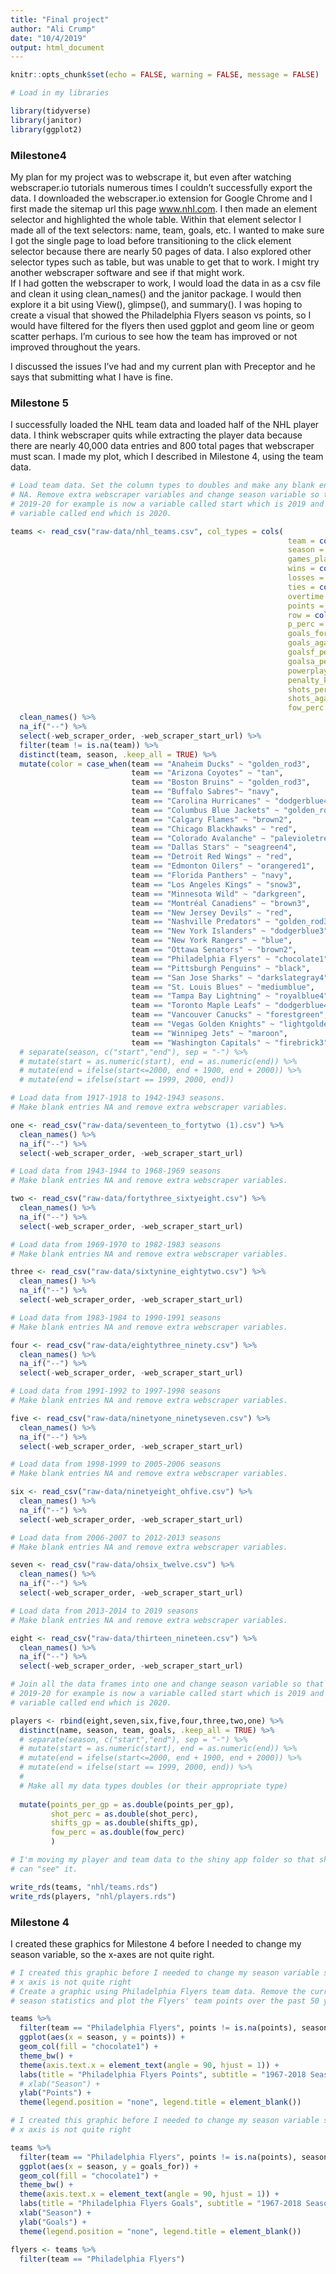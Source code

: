 ```yaml
---
title: "Final project"
author: "Ali Crump"
date: "10/4/2019"
output: html_document
---
```


```r
knitr::opts_chunk$set(echo = FALSE, warning = FALSE, message = FALSE)

# Load in my libraries 

library(tidyverse)
library(janitor)
library(ggplot2)
```

### Milestone4

My plan for my project was to webscrape it, but even after watching webscraper.io tutorials numerous times I couldn't successfully export the data. I downloaded the webscraper.io extension for Google Chrome and I first made the sitemap url this page [www.nhl.com](http://www.nhl.com/stats/player?reportType=season&seasonFrom=19171918&seasonTo=20192020&gameType=2&filter=gamesPlayed,gte,1&sort=points,goals,assists). I then made an element selector and highlighted the whole table. Within that element selector I made all of the text selectors: name, team, goals, etc. I wanted to make sure I got the single page to load before transitioning to the click element selector because there are nearly 50 pages of data. I also explored other selector types such as table, but was unable to get that to work. I might try another webscraper software and see if that might work.  
If I had gotten the webscraper to work, I would load the data in as a csv file and clean it using clean_names() and the janitor package. I would then explore it a bit using View(), glimpse(), and summary(). I was hoping to create a visual that showed the Philadelphia Flyers season vs points, so I would have filtered for the flyers then used ggplot and geom line or geom scatter perhaps. I'm curious to see how the team has improved or not improved throughout the years.    

I discussed the issues I've had and my current plan with Preceptor and he says that submitting what I have is fine. 


### Milestone 5

I successfully loaded the NHL team data and loaded half of the NHL player data. I think webscraper quits while extracting the player data because there are nearly 40,000 data entries and 800 total pages that webscraper must scan. I made my plot, which I described in Milestone 4, using the team data.  

```r
# Load team data. Set the column types to doubles and make any blank entries
# NA. Remove extra webscraper variables and change season variable so that 
# 2019-20 for example is now a variable called start which is 2019 and a 
# variable called end which is 2020. 

teams <- read_csv("raw-data/nhl_teams.csv", col_types = cols(
                                                              team = col_character(),
                                                              season = col_character(),
                                                              games_played = col_double(),
                                                              wins = col_double(),
                                                              losses = col_double(),
                                                              ties = col_double(),
                                                              overtime = col_double(),
                                                              points = col_double(),
                                                              row = col_double(),
                                                              p_perc = col_double(),
                                                              goals_for = col_double(),
                                                              goals_against = col_double(),
                                                              goalsf_per_gp = col_double(),
                                                              goalsa_per_gp = col_double(),
                                                              powerplay_perc = col_double(),
                                                              penalty_kill_perc = col_double(),
                                                              shots_per_gp = col_double(),
                                                              shots_against_per_gp = col_double(),
                                                              fow_perc = col_double())) %>% 
  clean_names() %>% 
  na_if("--") %>% 
  select(-web_scraper_order, -web_scraper_start_url) %>% 
  filter(team != is.na(team)) %>% 
  distinct(team, season, .keep_all = TRUE) %>% 
  mutate(color = case_when(team == "Anaheim Ducks" ~ "golden_rod3",
                           team == "Arizona Coyotes" ~ "tan",
                           team == "Boston Bruins" ~ "golden_rod3",
                           team == "Buffalo Sabres"~ "navy",
                           team == "Carolina Hurricanes" ~ "dodgerblue4",
                           team == "Columbus Blue Jackets" ~ "golden_rod3",
                           team == "Calgary Flames" ~ "brown2",
                           team == "Chicago Blackhawks" ~ "red",
                           team == "Colorado Avalanche" ~ "palevioletred4",
                           team == "Dallas Stars" ~ "seagreen4",
                           team == "Detroit Red Wings" ~ "red",
                           team == "Edmonton Oilers" ~ "orangered1",
                           team == "Florida Panthers" ~ "navy",
                           team == "Los Angeles Kings" ~ "snow3",
                           team == "Minnesota Wild" ~ "darkgreen",
                           team == "Montréal Canadiens" ~ "brown3",
                           team == "New Jersey Devils" ~ "red",
                           team == "Nashville Predators" ~ "golden_rod3",
                           team == "New York Islanders" ~ "dodgerblue3",
                           team == "New York Rangers" ~ "blue",
                           team == "Ottawa Senators" ~ "brown2",
                           team == "Philadelphia Flyers" ~ "chocolate1",
                           team == "Pittsburgh Penguins" ~ "black",
                           team == "San Jose Sharks" ~ "darkslategray4",
                           team == "St. Louis Blues" ~ "mediumblue",
                           team == "Tampa Bay Lightning" ~ "royalblue4",
                           team == "Toronto Maple Leafs" ~ "dodgerblue4",
                           team == "Vancouver Canucks" ~ "forestgreen",
                           team == "Vegas Golden Knights" ~ "lightgoldenrod3",
                           team == "Winnipeg Jets" ~ "maroon",
                           team == "Washington Capitals" ~ "firebrick3"))
  # separate(season, c("start","end"), sep = "-") %>% 
  # mutate(start = as.numeric(start), end = as.numeric(end)) %>% 
  # mutate(end = ifelse(start<=2000, end + 1900, end + 2000)) %>% 
  # mutate(end = ifelse(start == 1999, 2000, end))
```


```r
# Load data from 1917-1918 to 1942-1943 seasons. 
# Make blank entries NA and remove extra webscraper variables.

one <- read_csv("raw-data/seventeen_to_fortytwo (1).csv") %>% 
  clean_names() %>% 
  na_if("--") %>% 
  select(-web_scraper_order, -web_scraper_start_url)

# Load data from 1943-1944 to 1968-1969 seasons
# Make blank entries NA and remove extra webscraper variables.

two <- read_csv("raw-data/fortythree_sixtyeight.csv") %>% 
  clean_names() %>% 
  na_if("--") %>% 
  select(-web_scraper_order, -web_scraper_start_url)

# Load data from 1969-1970 to 1982-1983 seasons
# Make blank entries NA and remove extra webscraper variables.

three <- read_csv("raw-data/sixtynine_eightytwo.csv") %>% 
  clean_names() %>% 
  na_if("--") %>% 
  select(-web_scraper_order, -web_scraper_start_url)

# Load data from 1983-1984 to 1990-1991 seasons
# Make blank entries NA and remove extra webscraper variables.

four <- read_csv("raw-data/eightythree_ninety.csv") %>% 
  clean_names() %>% 
  na_if("--") %>% 
  select(-web_scraper_order, -web_scraper_start_url)

# Load data from 1991-1992 to 1997-1998 seasons
# Make blank entries NA and remove extra webscraper variables.

five <- read_csv("raw-data/ninetyone_ninetyseven.csv") %>% 
  clean_names() %>% 
  na_if("--") %>% 
  select(-web_scraper_order, -web_scraper_start_url)

# Load data from 1998-1999 to 2005-2006 seasons
# Make blank entries NA and remove extra webscraper variables.

six <- read_csv("raw-data/ninetyeight_ohfive.csv") %>% 
  clean_names() %>% 
  na_if("--") %>% 
  select(-web_scraper_order, -web_scraper_start_url)

# Load data from 2006-2007 to 2012-2013 seasons
# Make blank entries NA and remove extra webscraper variables.

seven <- read_csv("raw-data/ohsix_twelve.csv") %>% 
  clean_names() %>% 
  na_if("--") %>% 
  select(-web_scraper_order, -web_scraper_start_url)

# Load data from 2013-2014 to 2019 seasons
# Make blank entries NA and remove extra webscraper variables.

eight <- read_csv("raw-data/thirteen_nineteen.csv") %>% 
  clean_names() %>% 
  na_if("--") %>% 
  select(-web_scraper_order, -web_scraper_start_url)
```


```r
# Join all the data frames into one and change season variable so that 
# 2019-20 for example is now a variable called start which is 2019 and a 
# variable called end which is 2020. 

players <- rbind(eight,seven,six,five,four,three,two,one) %>% 
  distinct(name, season, team, goals, .keep_all = TRUE) %>% 
  # separate(season, c("start","end"), sep = "-") %>% 
  # mutate(start = as.numeric(start), end = as.numeric(end)) %>% 
  # mutate(end = ifelse(start<=2000, end + 1900, end + 2000)) %>% 
  # mutate(end = ifelse(start == 1999, 2000, end)) %>% 
  # 
  # Make all my data types doubles (or their appropriate type)
  
  mutate(points_per_gp = as.double(points_per_gp),
         shot_perc = as.double(shot_perc),
         shifts_gp = as.double(shifts_gp),
         fow_perc = as.double(fow_perc)
         )
```


```r
# I'm moving my player and team data to the shiny app folder so that shiny
# can "see" it.

write_rds(teams, "nhl/teams.rds")
write_rds(players, "nhl/players.rds")


```



### Milestone 4
I created these graphics for Milestone 4 before I needed to change my season variable, so the x-axes are not quite right.  

```r
# I created this graphic before I needed to change my season variable so the
# x axis is not quite right
# Create a graphic using Philadelphia Flyers team data. Remove the current
# season statistics and plot the Flyers' team points over the past 50 years.

teams %>% 
  filter(team == "Philadelphia Flyers", points != is.na(points), season != 2019) %>%
  ggplot(aes(x = season, y = points)) +
  geom_col(fill = "chocolate1") +
  theme_bw() +
  theme(axis.text.x = element_text(angle = 90, hjust = 1)) +
  labs(title = "Philadelphia Flyers Points", subtitle = "1967-2018 Seasons") +
  # xlab("Season") +
  ylab("Points") +
  theme(legend.position = "none", legend.title = element_blank())
```

```r
# I created this graphic before I needed to change my season variable so the
# x axis is not quite right

teams %>% 
  filter(team == "Philadelphia Flyers", points != is.na(points), season != 2019) %>%
  ggplot(aes(x = season, y = goals_for)) +
  geom_col(fill = "chocolate1") +
  theme_bw() +
  theme(axis.text.x = element_text(angle = 90, hjust = 1)) +
  labs(title = "Philadelphia Flyers Goals", subtitle = "1967-2018 Seasons") +
  xlab("Season") +
  ylab("Goals") +
  theme(legend.position = "none", legend.title = element_blank())
```

```r
flyers <- teams %>% 
  filter(team == "Philadelphia Flyers")
```

